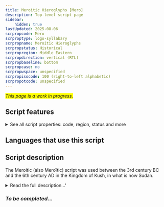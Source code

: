```yaml
---
title: Meroitic Hieroglyphs [Mero]
description: Top-level script page
sidebar:
    hidden: true
lastUpdated: 2025-08-06
scrpropcode: Mero
scrproptype: logo-syllabary
scrpropname: Meroitic Hieroglyphs
scrpropstatus: Historical
scrpropregion: Middle Eastern
scrpropdirection: vertical (RTL)
scrpropbaseline: bottom
scrpropcase: no
scrpropwspace: unspecified
scrpropisocode: 100 (right-to-left alphabetic)
scrpropotcode: unspecified
---
```


<span style='background-color:yellow'>_This page is a work in progress._</span>


## Script features

<details>
<summary> See all script properties: code, region, status and more</summary>
<ScriptInfo />
</details>

## Languages that use this script

<WsList script='Mero' wsMax='5' />

## Script description

The Meroitic (also Meroïtic) script was used between the 3rd century BC and the 6th century AD in the Kingdom of Kush, in what is now Sudan.

<details><summary>Read the full description...'</summary>_Not yet available._</details>

### _To be completed..._

